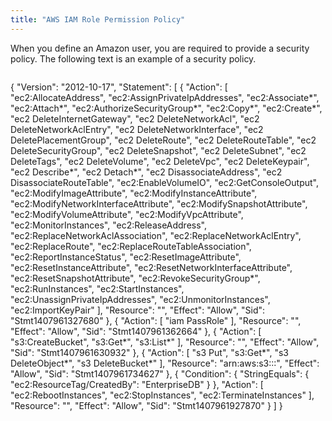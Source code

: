 ```yaml
---
title: "AWS IAM Role Permission Policy"
---
```


<div id="ark_aws_iam_role_permission_policy" class="registered_link"></div>


When you define an Amazon user, you are required to provide a security policy. The following text is an example of a security policy.

``` json
```

{ "Version": "2012-10-17", "Statement": \[ { "Action": \[ "ec2:AllocateAddress", "ec2:AssignPrivateIpAddresses", "ec2:Associate*", "ec2:Attach*", "ec2:AuthorizeSecurityGroup*", "ec2:Copy*", "ec2:Create*", "ec2 DeleteInternetGateway", "ec2 DeleteNetworkAcl", "ec2 DeleteNetworkAclEntry", "ec2 DeleteNetworkInterface", "ec2 DeletePlacementGroup", "ec2 DeleteRoute", "ec2 DeleteRouteTable", "ec2 DeleteSecurityGroup", "ec2 DeleteSnapshot", "ec2 DeleteSubnet", "ec2 DeleteTags", "ec2 DeleteVolume", "ec2 DeleteVpc", "ec2 DeleteKeypair", "ec2 Describe*", "ec2 Detach*", "ec2 DisassociateAddress", "ec2 DisassociateRouteTable", "ec2:EnableVolumeIO", "ec2:GetConsoleOutput", "ec2:ModifyImageAttribute", "ec2:ModifyInstanceAttribute", "ec2:ModifyNetworkInterfaceAttribute", "ec2:ModifySnapshotAttribute", "ec2:ModifyVolumeAttribute", "ec2:ModifyVpcAttribute", "ec2:MonitorInstances", "ec2:ReleaseAddress", "ec2:ReplaceNetworkAclAssociation", "ec2:ReplaceNetworkAclEntry", "ec2:ReplaceRoute", "ec2:ReplaceRouteTableAssociation", "ec2:ReportInstanceStatus", "ec2:ResetImageAttribute", "ec2:ResetInstanceAttribute", "ec2:ResetNetworkInterfaceAttribute", "ec2:ResetSnapshotAttribute", "ec2:RevokeSecurityGroup*", "ec2:RunInstances", "ec2:StartInstances", "ec2:UnassignPrivateIpAddresses", "ec2:UnmonitorInstances", "ec2:ImportKeyPair" \], "Resource": "", "Effect": "Allow", "Sid": "Stmt1407961327680" }, { "Action": \[ "iam PassRole" \], "Resource": "", "Effect": "Allow", "Sid": "Stmt1407961362664" }, { "Action": \[ "s3:CreateBucket", "s3:Get*", "s3:List*" \], "Resource": "", "Effect": "Allow", "Sid": "Stmt1407961630932" }, { "Action": \[ "s3 Put", "s3:Get*", "s3 DeleteObject*", "s3 DeleteBucket*" \], "Resource": "arn:aws:s3:::", "Effect": "Allow", "Sid": "Stmt1407961734627" }, { "Condition": { "StringEquals": { "ec2:ResourceTag/CreatedBy": "EnterpriseDB" } }, "Action": \[ "ec2:RebootInstances", "ec2:StopInstances", "ec2:TerminateInstances" \], "Resource": "", "Effect": "Allow", "Sid": "Stmt1407961927870" } \] }
